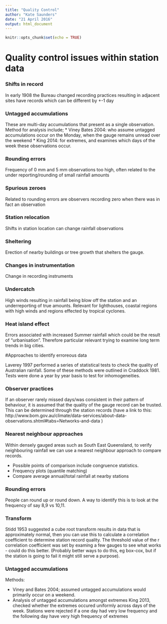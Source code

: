 ```yaml
---
title: "Quality Control"
author: "Kate Saunders"
date: "21 April 2016"
output: html_document
---
```


```r
knitr::opts_chunk$set(echo = TRUE)
```

# Quality control issues within station data

### Shifts in record
In early 1908 the Bureau changed recording practices resulting in adjacent sites have records which can be different by +-1 day

### Untagged accumulations
These are multi-day accumulations that present as a single observation.
Method for analysis include; 
* Viney Bates 2004: who assume untagged accumulations occur on the Monday, when the gauge remains unread over the weekend
* King 2014: for extremes, and examines which days of the week these observations occur.

### Rounding errors
Frequency of 0 mm and 5 mm observations too high, often related 
to the under reporting/rounding of small rainfall amounts

### Spurious zeroes
Related to rounding errors are observers recording zero when there was in fact an observation

### Station relocation
Shifts in station location can change rainfall observations

### Sheltering
Erection of nearby buildings or tree growth that shelters the gauge.

### Changes in instrumentation
Change in recording instruments

### Undercatch
High winds resulting in rainfall being blow off the station and an underreporting of true amounts. Relevant for lighthouses, coastal regions with high winds and regions effected by tropical cyclones.

### Heat island effect
Errors associated with increased Summer rainfall which could be the result of "urbanisation". Therefore particular relevant trying to examine long term trends in big cities.

#Approaches to identify erroreous data

Laverey 1997 performed a series of statistical tests to check the quality of Australian rainfall. Some of these methods were outlined in Craddock 1981. Tests were done a year by year basis to test for inhomogeneities.

### Observer practices
If an observer rarely missed days/was consistent in their pattern of behaviour, it is assumed that the quality of the gauge record can be trusted. This can be determined through the station records (have a link to this: http://www.bom.gov.au/climate/data-services/about-data-observations.shtml#tabs=Networks-and-data
)

### Nearest neighbour approaches
Within densely gauged areas such as South East Queensland, to verify neighbouring rainfall we can use a nearest neighbour approach to compare records. 

* Possible points of comparison include congruence statistics.
* Frequency plots (quantile matching)
* Compare average annual/total rainfall at nearby stations

### Rounding errors
People can round up or round down. A way to identify this is to look at the frequency of say 8,9 vs 10,11.

### Transform
Stidd 1953 suggested a cube root transform results in data that is approximately normal, then you can use this to calculate a correlation coefficient to determine station record quality. The threshold value of the r correlation coefficient was set by examing a few gauges to see what works - could do this better.
(Probably better ways to do this, eg box-cox, but if the station is going to fail it might still serve a purpose).

### Untagged accumulations
Methods:


* Viney and Bates 2004; assumed untagged accumulations would primarily occur on a weekend.
* Analysis of untagged accumulations amongst extremes King 2013, checked whether the extremes occured uniformly across days of the week. Stations were rejected if a one day had very low frequency and the following day have very high frequency of extremes






